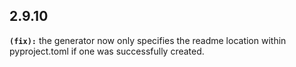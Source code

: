 ## 2.9.10
**`(fix):`** the generator now only specifies the readme location within pyproject.toml if one was successfully created.


